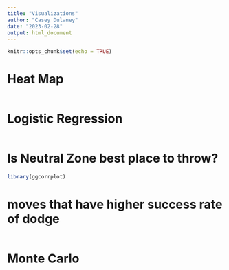 ```yaml
---
title: "Visualizations"
author: "Casey Dulaney"
date: "2023-02-28"
output: html_document
---
```


```r
knitr::opts_chunk$set(echo = TRUE)
```


# Heat Map
```r

```


# Logistic Regression
```r

```


# Is Neutral Zone best place to throw?
```r
library(ggcorrplot)
```



# moves that have higher success rate of dodge
```r

```


# Monte Carlo 
```r

```

